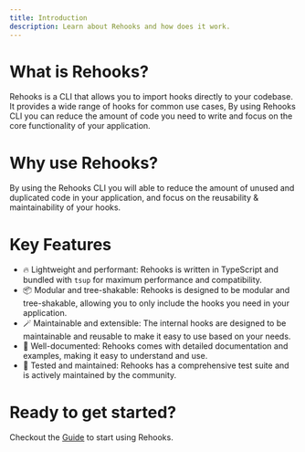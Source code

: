```yaml
---
title: Introduction
description: Learn about Rehooks and how does it work.
---
```


# What is Rehooks?

Rehooks is a CLI that allows you to import hooks directly to your codebase. It provides a wide range of hooks for common use cases, By using Rehooks CLI you can reduce the amount of code you need to write and focus on the core functionality of your application.

# Why use Rehooks?

By using the Rehooks CLI you will able to reduce the amount of unused and duplicated code in your application, and focus on the reusability & maintainability of your hooks.

# Key Features

- 🔥 Lightweight and performant: Rehooks is written in TypeScript and bundled with `tsup` for maximum performance and compatibility.
- 📦 Modular and tree-shakable: Rehooks is designed to be modular and tree-shakable, allowing you to only include the hooks you need in your application.
- 🪄 Maintainable and extensible: The internal hooks are designed to be maintainable and reusable to make it easy to use based on your needs.
- 📝 Well-documented: Rehooks comes with detailed documentation and examples, making it easy to understand and use.
- 💪 Tested and maintained: Rehooks has a comprehensive test suite and is actively maintained by the community.

# Ready to get started?

Checkout the [Guide](/docs/guide) to start using Rehooks.

<Cards>
  <Card
    title="Checkout on NPM"
    href="https://www.npmjs.com/package/rehooks-cli"
  />
  <Card
    title="Report bugs, suggest features, or contribute"
    href="https://github.com/Pyr33x/rehooks"
  />
</Cards>
